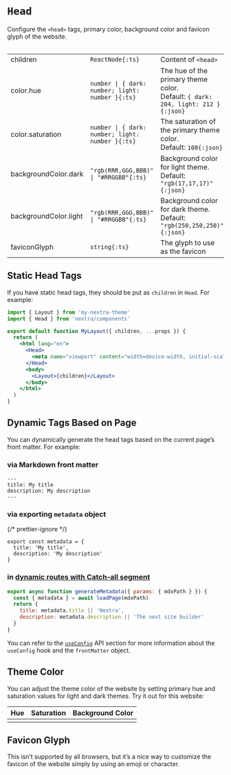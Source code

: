 
# `Head`

Configure the `<head>` tags, primary color, background color and favicon glyph
of the website.

<Table>

|                       |                                                  |                                                                                     |
| --------------------- | ------------------------------------------------ | ----------------------------------------------------------------------------------- |
| children              | `ReactNode{:ts}`                                 | Content of `<head>`                                                                 |
| color.hue             | `number \| { dark: number; light: number }{:ts}` | The hue of the primary theme color.<br/>Default: `{ dark: 204, light: 212 }{:json}` |
| color.saturation      | `number \| { dark: number; light: number }{:ts}` | The saturation of the primary theme color.<br/>Default: `100{:json}`                |
| backgroundColor.dark  | `"rgb(RRR,GGG,BBB)" \| "#RRGGBB"{:ts}`           | Background color for light theme.<br/>Default: `"rgb(17,17,17)"{:json}`             |
| backgroundColor.light | `"rgb(RRR,GGG,BBB)" \| "#RRGGBB"{:ts}`           | Background color for dark theme.<br/>Default: `"rgb(250,250,250)"{:json}`           |
| faviconGlyph          | `string{:ts}`                                    | The glyph to use as the favicon                                                     |

</Table>

## Static Head Tags

If you have static head tags, they should be put as `children` in `Head`. For
example:

```jsx filename="app/layout.jsx" {8}
import { Layout } from 'my-nextra-theme'
import { Head } from 'nextra/components'

export default function MyLayout({ children, ...props }) {
  return (
    <html lang="en">
      <Head>
        <meta name="viewport" content="width=device-width, initial-scale=1.0" />
      </Head>
      <body>
        <Layout>{children}</Layout>
      </body>
    </html>
  )
}
```

## Dynamic Tags Based on Page

You can dynamically generate the head tags based on the current page’s front
matter. For example:

### via Markdown front matter

```mdx filename="my-page/page.mdx"
---
title: My title
description: My description
---
```

### via exporting `metadata` object

{/* prettier-ignore */}
```mdx filename="my-page/page.mdx"
export const metadata = {
  title: 'My title',
  description: 'My description'
}
```

### in [dynamic routes with Catch-all segment](https://nextjs.org/docs/app/building-your-application/routing/dynamic-routes#catch-all-segments)

```jsx filename="app/[[...mdxPath]]/page.jsx"
export async function generateMetadata({ params: { mdxPath } }) {
  const { metadata } = await loadPage(mdxPath)
  return {
    title: metadata.title || 'Nextra',
    description: metadata.description || 'The next site builder'
  }
}
```

You can refer to the [`useConfig`](/docs/docs-theme/api) API section for more
information about the `useConfig` hook and the `frontMatter` object.

## Theme Color

You can adjust the theme color of the website by setting primary hue and
saturation values for light and dark themes. Try it out for this website:

| Hue     | Saturation     | Background Color   |
| ------- | -------------- | ------------------ |
| <Hue /> | <Saturation /> | <BackgroundColor/> |

## Favicon Glyph

This isn’t supported by all browsers, but it’s a nice way to customize the
favicon of the website simply by using an emoji or character.
